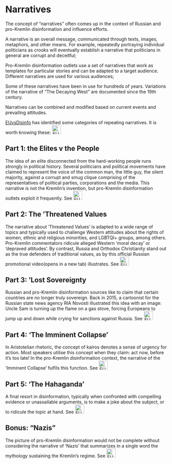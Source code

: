 # Narratives {.unnumbered #sec-intro-narratives}

The concept of “narratives” often comes up in the context of Russian and pro-Kremlin disinformation and influence efforts.

A narrative is an overall message, communicated through texts, images, metaphors, and other means. For example, repeatedly portraying individual politicians as crooks will eventually establish a narrative that politicians in general are corrupt and deceitful;

Pro-Kremlin disinformation outlets use a set of narratives that work as templates for particular stories and can be adapted to a target audience. Different narratives are used for various audiences;

Some of these narratives have been in use for hundreds of years. Variations of the narrative of “The Decaying West” are documented since the 19th century.

Narratives can be combined and modified based on current events and prevailing attitudes.

[EUvsDisinfo](https://euvsdisinfo.eu) has identified some categories of repeating narratives. It is worth knowing these: [![EUvsDisinfo: 5 Common Pro-Kremlin Disinformation Narratives](../all_common_img/EUvsDisinfo_400x240.jpg){height=2em}](https://euvsdisinfo.eu/5-common-pro-kremlin-disinformation-narratives/) 



## Part 1: the Elites v the People

The idea of an elite disconnected from the hard-working people runs strongly in political history. Several politicians and political movements have claimed to represent the voice of the common man, the little guy, the silent majority, against a corrupt and smug clique comprising of the representatives of political parties, corporations and the media. This narrative is not the Kremlin’s invention, but pro-Kremlin disinformation outlets exploit it frequently. See [![EUvsDisinfo: Part 1: the Elites v the People](../all_common_img/EUvsDisinfo_400x240.jpg){height=2em}](https://euvsdisinfo.eu/key-narratives-in-pro-kremlin-disinformation-part-1-the-elites-v-the-people/)

## Part 2: The ‘Threatened Values

The narrative about ‘Threatened Values’ is adapted to a wide range of topics and typically used to challenge Western attitudes about the rights of women, ethnic and religious minorities, and LGBTQI+ groups, among others. Pro-Kremlin commentators ridicule alleged Western ‘moral decay’ or ‘depraved attitudes’. By contrast, Russia and Orthodox Christianity stand out as the true defenders of traditional values, as by this official Russian promotional video(opens in a new tab) illustrates. See [![EUvsDisinfo: Part 2: The ‘Threatened Values’](../all_common_img/EUvsDisinfo_400x240.jpg){height=2em}](https://euvsdisinfo.eu/key-narratives-in-pro-kremlin-disinformation-part-2-the-threatened-values/)

## Part 3: ‘Lost Sovereignty

Russian and pro-Kremlin disinformation sources like to claim that certain countries are no longer truly sovereign. Back in 2015, a cartoonist for the Russian state news agency RIA Novosti illustrated this idea with an image: Uncle Sam is turning up the flame on a gas stove, forcing Europeans to jump up and down while crying for sanctions against Russia. See [![EUvsDisinfo: Part 3: ‘Lost Sovereignty’](../all_common_img/EUvsDisinfo_400x240.jpg){height=2em}](https://euvsdisinfo.eu/key-narratives-in-pro-kremlin-disinformation-part-3-lost-sovereignty/)


## Part 4: ‘The Imminent Collapse’

In Aristotelian rhetoric, the concept of kairos denotes a sense of urgency for action. Most speakers utilise this concept when they claim: act now, before it’s too late! In the pro-Kremlin disinformation context, the narrative of the ‘Imminent Collapse’ fulfils this function. See [![EUvsDisinfo: Part 4: ‘The Imminent Collapse’](../all_common_img/EUvsDisinfo_400x240.jpg){height=2em}](https://euvsdisinfo.eu/key-narratives-in-pro-kremlin-disinformation-part-4-the-imminent-collapse/)


## Part 5: ‘The Hahaganda’

A final resort in disinformation, typically when confronted with compelling evidence or unassailable arguments, is to make a joke about the subject, or to ridicule the topic at hand. See [![EUvsDisinfo: Part 5: ‘The Hahaganda’](../all_common_img/EUvsDisinfo_400x240.jpg){height=2em}](https://euvsdisinfo.eu/key-narratives-in-pro-kremlin-disinformation-part-5-the-hahaganda/)


## Bonus: “Nazis”

The picture of pro-Kremlin disinformation would not be complete without considering the narrative of ‘Nazis’ that summarizes in a single word the mythology sustaining the Kremlin’s regime. See [![EUvsDisinfo: Key Narratives in pro-Kremlin Disinformation: “Nazis”](../all_common_img/EUvsDisinfo_400x240.jpg){height=2em}](https://euvsdisinfo.eu/key-narratives-in-pro-kremlin-disinformation-nazis/)
